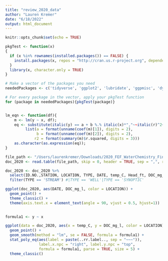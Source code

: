 ```yaml
---
title: "review_2020_data"
author: "Lauren Kremer"
date: "6/18/2022"
output: html_document
---
```


```r
knitr::opts_chunk$set(echo = TRUE)

pkgTest <- function(x)
{
  if (x %in% rownames(installed.packages()) == FALSE) {
    install.packages(x, repos = "http://cran.us.r-project.org", dependencies= TRUE)
  }
  library(x, character.only = TRUE)
}

# Make a vector of the packages you need
neededPackages <- c('tidyverse', 'ggplot2', 'lubridate', 'ggpmisc', 'dygraphs', 'ggrepel','knitr', 'plotly') #tools for plot titles 

# For every package in the vector, apply your pkgTest function
for (package in neededPackages){pkgTest(package)}


lm_eqn <- function(df){
    m <- lm(y ~ x, df);
    eq <- substitute(italic(y) == a + b %.% italic(x)*","~~italic(r)^2~"="~r2, 
         list(a = format(unname(coef(m)[1]), digits = 2),
              b = format(unname(coef(m)[2]), digits = 2),
             r2 = format(summary(m)$r.squared, digits = 3)))
    as.character(as.expression(eq));
}
```

```r

file_path <- "/Users/laurenkremer/Downloads/2020_FEF_WaterChemistry_Final.csv"
doc_2020 <- read.table(file_path, skip = 0, header = TRUE, sep = ",", row.names = NULL, as.is = TRUE)

doc_2020 <- doc_2020 %>%
  select(ID.NO.,STATION, LOCATION, TYPE, DATE, temp_C, Head_ft, DOC_mg_l) %>%
  filter(TYPE == 'STREAM') #|TYPE == 'WELL'|TYPE == 'SYNOPTIC'
```

```r
ggplot(doc_2020, aes(DATE, DOC_mg_l, color = LOCATION)) +
  geom_point() +
  theme_classic() +
  theme(axis.text.x = element_text(angle = 90, vjust = 0.5, hjust=1))
  
```

```r
formula1 <- y ~ x

ggplot(data = doc_2020, aes(x = temp_C, y = DOC_mg_l, color = LOCATION)) +
  geom_point() +
  geom_smooth(method = "lm", se = FALSE, formula = formula1) +
  stat_poly_eq(aes(label = paste(..rr.label.., sep = "~~~")), 
               label.x.npc = "right", label.y.npc = "top",
               formula = formula1, parse = TRUE, size = 5) +
  theme_classic()
```

